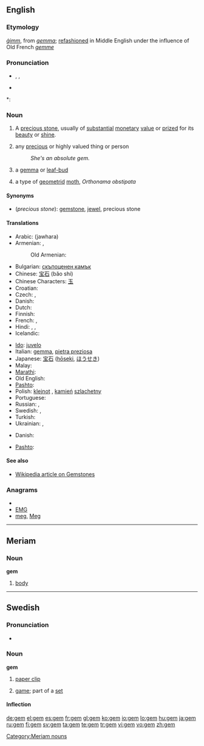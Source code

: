 ==English==

{{wikipedia|gemstone}}

===Etymology===
{{etyl|ang}} ''[[gimm|ġimm]]'', from {{etyl|la}} ''[[gemma#Latin|gemma]]''; [[refashion]]ed in Middle English under the influence of Old French ''[[gemme]]''

===Pronunciation===
* {{enPR|jĕm}}, {{IPA|/ʤɛm/}}, {{SAMPA|/dZem/}}
* {{audio|en-us-gem.ogg|Audio (US)}}

*: {{rhymes|ɛm}}

===Noun===
{{en-noun}}

# A [[precious stone]], usually of [[substantial]] [[monetary]] [[value]] or [[prize]]d for its [[beauty]] or [[shine]].
# {{figurative}} any [[precious]] or highly valued<!--do not hyphenate "highly valued"; "highly" cannot qualify "thing"--> thing or person
#: ''She's an absolute gem.''
# {{obsolete}} a [[gemma]] or [[leaf-bud]]
# a type of [[geometrid]] [[moth]], ''Orthonama obstipata''

====Synonyms====
* (''precious stone''): [[gemstone]], [[jewel]], precious stone

====Translations====
{{trans-top|precious stone}}
* Arabic: {{Arab|[[جوهرة]]}} (jawhara)
* Armenian: {{t-|hy|թանկարժեք քար|tr=t'ankaržek' k'ar}}, {{t-|hy|ակ|tr=ak}}
*: Old Armenian: {{t-|hy|ակն|tr=akn}}
* Bulgarian: [[скъпоценен камък]] {{m}}
* Chinese: [[宝石]] (bǎo shí)
* Chinese Characters: [[玉]]
* Croatian: {{t-|hr|dragulj|m}}
* Czech: {{t-|cs|klenot|m}}, {{t+|cs|drahokam|m}}
* Danish: {{t|da|ædelsten|c}}
* Dutch: {{t-|nl|edelsteen|m}}
* Finnish: {{t-|fi|jalokivi}}
* French: {{t+|fr|joyau|m}}, {{t+|fr|pierre précieuse|f}}
* Hindi: {{t-|hi|मणि|xs=Hindi}},  {{t|hi|रत्न|xs=Hindi}},  {{t-|hi|पत्थर|xs=Hindi}}
* Icelandic: {{t+|is|gimsteinn|m}}
{{trans-mid}}
* [[Ido]]: [[juvelo]]
* Italian: [[gemma]], [[pietra preziosa]]
* Japanese: [[宝石]] ([[hōseki]], [[ほうせき]])
* Malay: {{t|ms|permata|xs=Malay}}
* [[Marathi]]: {{t|mr|रत्न|sc=Deva|xs=Marathi}}
* Old English: {{t-|ang|gimm|m|alt=ġimm|xs=Old English}}
* [[Pashto]]: {{t-|ps|غمى|m|tr=ghamai|sc=ps-Arab|xs=Pashto}}
* Polish: [[klejnot]] {{m}}, [[kamień]] [[szlachetny]] {{m}}
* Portuguese: {{t+|pt|gema|f}}
* Russian: {{t|ru|драгоценный камень|m|tr=dragotsénnyj kámen'}}, {{t|ru|самоцвет|m|tr=samotsvét}}
* Swedish: {{t+|sv|juvel|c}}, {{t+|sv|ädelsten|c}}
* Turkish: {{t+|tr|mücevher}}
* Ukrainian: {{t|uk|дорогоцінний камінь|m|xs=Ukrainian}},  {{t|uk|самоцвіт|m|xs=Ukrainian}}
{{trans-bottom}}

{{trans-top|precious or highly valued thing or person}}
* Danish: {{t|da|perle|c}}
{{trans-mid}}
* [[Pashto]]: {{t-|ps|غمى|m|tr=ghamai|sc=ps-Arab|xs=Pashto}}
{{trans-bottom}}

{{trans-see|obsolete: gemma|gemma}}
{{trans-top|type of geometrid moth}}
{{trans-mid}}
{{trans-bottom}}

====See also====
* [[w:gemstone|Wikipedia article on Gemstones]]

===Anagrams===
* {{alphagram|egm}}
* [[EMG#English|EMG]]
* [[meg#English|meg]], [[Meg#English|Meg]]

----

==Meriam==

===Noun===
'''gem'''

# [[body]]

[[Category:Meriam nouns]]

----

==Swedish==

===Pronunciation===
* {{IPA|/geːm/|lang=sv}}

===Noun===
'''gem'''

# [[paper clip]]
# {{tennis|lang=sv}} [[game]]; part of a [[set]]

====Inflection====
{{sv-noun|gender=Neuter|gem|gemet|gem|gemen|gems|gemets|gems|gemens}}

[[de:gem]]
[[el:gem]]
[[es:gem]]
[[fr:gem]]
[[gl:gem]]
[[ko:gem]]
[[io:gem]]
[[lo:gem]]
[[hu:gem]]
[[ja:gem]]
[[ru:gem]]
[[fi:gem]]
[[sv:gem]]
[[ta:gem]]
[[te:gem]]
[[tr:gem]]
[[vi:gem]]
[[vo:gem]]
[[zh:gem]]